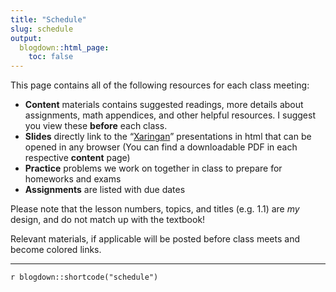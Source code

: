```yaml
---
title: "Schedule"
slug: schedule
output:
  blogdown::html_page:
    toc: false
---
```


This page contains all of the following resources for each class meeting: 

<ul class="icon-list">
  <li> <i class="fas fa-info-circle"></i> **Content** materials contains suggested readings, more details about assignments, math appendices, and other helpful resources. I suggest you view these **before** each class.</li>
  <li><i class="fas fa-chalkboard-teacher"></i> **Slides** directly link to the  "[Xaringan](https://github.com/yihui/xaringan)" presentations in html that can be opened in any browser (You can find a downloadable <i class="fas fa-file-pdf"></i> PDF in each respective <i class="fas fa-info-circle"></i> **content** page)</li>
  <li><i class="fas fa-dumbbell"></i> **Practice** problems we work on together in class to prepare for homeworks and exams</li>
  <li><i class="fas fa-laptop-code"></i> **Assignments** are listed with due dates</li>
</ul>

Please note that the lesson numbers, topics, and titles (e.g. 1.1) are *my* design, and do not match up with the textbook!

Relevant materials, if applicable will be posted before class meets and become colored links.

---

`r blogdown::shortcode("schedule")`
